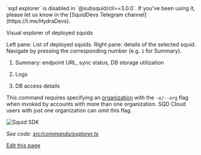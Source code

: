 ---
---

<Warning>
  `sqd explorer` is disabled in `@subsquid/cli>=3.0.0`. If you've been using it, please let us know in the [SquidDevs Telegram channel](https://t.me/HydraDevs).
</Warning>

Visual explorer of deployed squids

Left pane: List of deployed squids. Right pane: details of the selected squid. Navigate by pressing the corresponding number (e.g. `1` for Summary).

1. Summary: endpoint URL, sync status, DB storage utilization

2. Logs

3. DB access details

This command requires specifying an [organization](/cloud/resources/organizations/) with the `-o/--org` flag when invoked by accounts with more than one organization. SQD Cloud users with just one organization can omit this flag.

![Squid SDK](/images/squid-cli/explorer/assets/images/sqd-explorer-snap-970602953afd83b18284f0550032d847.png)

*See code: [src/commands/explorer.ts](https://github.com/subsquid/squid-cli/tree/master/src/commands/explorer.ts)*

[Edit this page](https://github.com/subsquid/docs/edit/master/docs/squid-cli/explorer.md)
